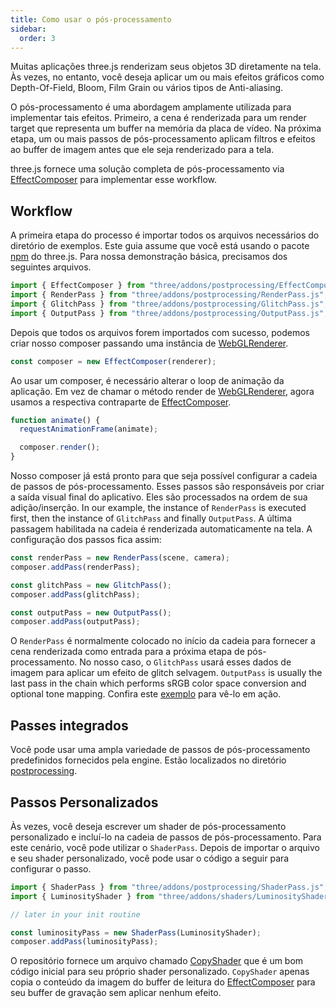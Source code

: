 ```yaml
---
title: Como usar o pós-processamento
sidebar:
  order: 3
---
```


Muitas aplicações three.js renderizam seus objetos 3D diretamente na tela. Às vezes, no entanto, você deseja aplicar um ou mais efeitos gráficos
como Depth-Of-Field, Bloom, Film Grain ou vários tipos de Anti-aliasing.

O pós-processamento é uma abordagem amplamente utilizada para implementar tais efeitos. Primeiro, a cena é renderizada para um render target que representa
um buffer na memória da placa de vídeo. Na próxima etapa, um ou mais passos de pós-processamento aplicam filtros e efeitos ao buffer de imagem antes que ele seja renderizado para a tela.

three.js fornece uma solução completa de pós-processamento via [EffectComposer](examples/postprocessing/EffectComposer) para implementar esse workflow.

## Workflow

A primeira etapa do processo é importar todos os arquivos necessários do diretório de exemplos. Este guia assume que você está usando o
pacote [ npm](https://www.npmjs.com/package/three) do three.js. Para nossa demonstração básica, precisamos dos seguintes arquivos.

```javascript
import { EffectComposer } from "three/addons/postprocessing/EffectComposer.js";
import { RenderPass } from "three/addons/postprocessing/RenderPass.js";
import { GlitchPass } from "three/addons/postprocessing/GlitchPass.js";
import { OutputPass } from "three/addons/postprocessing/OutputPass.js";
```

Depois que todos os arquivos forem importados com sucesso, podemos criar nosso composer passando uma instância de [WebGLRenderer](api/renderers/WebGLRenderer).

```javascript
const composer = new EffectComposer(renderer);
```

Ao usar um composer, é necessário alterar o loop de animação da aplicação. Em vez de chamar o método render de
[WebGLRenderer](api/renderers/WebGLRenderer), agora usamos a respectiva contraparte de [EffectComposer](examples/postprocessing/EffectComposer).

```javascript
function animate() {
  requestAnimationFrame(animate);

  composer.render();
}
```

Nosso composer já está pronto para que seja possível configurar a cadeia de passos de pós-processamento. Esses passos são responsáveis ​​por criar
a saída visual final do aplicativo. Eles são processados ​​na ordem de sua adição/inserção. In our example, the instance of `RenderPass`
is executed first, then the instance of `GlitchPass` and finally `OutputPass`. A última passagem habilitada na cadeia é renderizada automaticamente na tela. A configuração
dos passos fica assim:

```javascript
const renderPass = new RenderPass(scene, camera);
composer.addPass(renderPass);

const glitchPass = new GlitchPass();
composer.addPass(glitchPass);

const outputPass = new OutputPass();
composer.addPass(outputPass);
```

O `RenderPass` é normalmente colocado no início da cadeia para fornecer a cena renderizada como entrada para a próxima etapa de pós-processamento.
No nosso caso, o `GlitchPass` usará esses dados de imagem para aplicar um efeito de glitch selvagem.
`OutputPass` is usually the last pass in the chain which performs sRGB color space conversion and optional tone mapping.
Confira este [ exemplo](https://threejs.org/examples/webgl_postprocessing_glitch) para vê-lo em ação.

## Passes integrados

Você pode usar uma ampla variedade de passos de pós-processamento predefinidos fornecidos pela engine. Estão localizados no diretório
[ postprocessing](https://github.com/mrdoob/three.js/tree/dev/examples/jsm/postprocessing).

## Passos Personalizados

Às vezes, você deseja escrever um shader de pós-processamento personalizado e incluí-lo na cadeia de passos de pós-processamento. Para este cenário,
você pode utilizar o `ShaderPass`. Depois de importar o arquivo e seu shader personalizado, você pode usar o código a seguir para configurar o passo.

```javascript
import { ShaderPass } from "three/addons/postprocessing/ShaderPass.js";
import { LuminosityShader } from "three/addons/shaders/LuminosityShader.js";

// later in your init routine

const luminosityPass = new ShaderPass(LuminosityShader);
composer.addPass(luminosityPass);
```

O repositório fornece um arquivo chamado [ CopyShader](https://github.com/mrdoob/three.js/blob/master/examples/jsm/shaders/CopyShader.js) que é um
bom código inicial para seu próprio shader personalizado. `CopyShader` apenas copia o conteúdo da imagem do buffer de leitura do [EffectComposer](examples/postprocessing/EffectComposer)
para seu buffer de gravação sem aplicar nenhum efeito.
